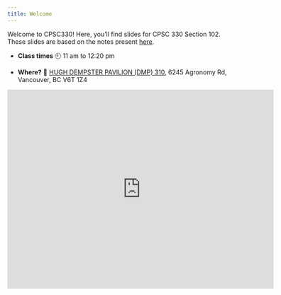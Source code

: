 ```yaml
---
title: Welcome
---
```



Welcome to CPSC330! Here, you'll find slides for CPSC 330 Section 102. 
These slides are based on the notes present [here](https://ubc-cs.github.io/cpsc330-2025W1/README.html). 

- **Class times** 🕘
    11 am to 12:20 pm

- **Where?** 📍
    [HUGH DEMPSTER PAVILION (DMP) 310](https://learningspaces.ubc.ca/classrooms/dmp-310/), 6245 Agronomy Rd, Vancouver, BC V6T 1Z4

<iframe src="https://www.google.com/maps/embed?pb=!1m18!1m12!1m3!1d2603.7994900409662!2d-123.2506481228867!3d49.26124627138969!2m3!1f0!2f0!3f0!3m2!1i1024!2i768!4f13.1!3m3!1m2!1s0x548672cbd82e5c6d%3A0x513dd2aa8d9fe76!2sHugh%20Dempster%20Pavilion%2C%206245%20Agronomy%20Rd%2C%20Vancouver%2C%20BC%20V6T%201Z4!5e0!3m2!1sen!2sca!4v1756739711944!5m2!1sen!2sca" width="600" height="450" style="border:0;" allowfullscreen="" loading="lazy" referrerpolicy="no-referrer-when-downgrade"></iframe>

